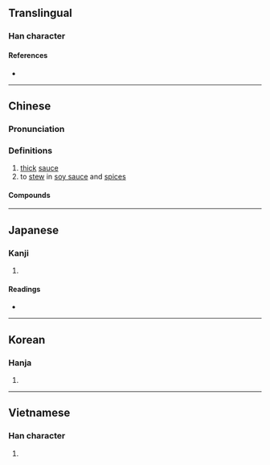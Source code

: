 {{also|卤|鹵}}
{{character info}}
==Translingual==

===Han character===
{{Han char|rn=85|rad=水|as=11|sn=14|four=31160|canj=EYWI|ids=⿰氵鹵}}

====References====
* {{Han ref|kx=0644.070|dkj=18088|dj=1051.190|hdz=31721.020|uh=6EF7|ud=28407|bh=BAB1|bd=47793}}

----

==Chinese==
{{zh-forms|s=卤|t2=鹵|alt=魯}}

===Pronunciation===
{{zh-pron
|m=lǔ
|c=lou5
|h=pfs=lû
|mn=qz:lǒ͘/xm,zz:lō͘/ló͘
|mn_note=lǒ͘/lō͘ - vernacular; ló͘ - literary
|mn-t=lou2
|mc=y
|oc=y
|cat=v,n
}}

===Definitions===
{{zh-hanzi}}

# [[thick]] [[sauce]]
# to [[stew]] in [[soy sauce]] and [[spices]]

====Compounds====
{{zh-der|滷水|滷蛋|滷味|滷蝦|滷蝦油|滷肉|大滷麵|潟滷|滷湖|滷煮|滷汁|滷菜|滷梅水|鹽滷|茶滷}}

----

==Japanese==

===Kanji===
{{ja-kanji|grade=|rs=水11}}

# {{rfdef|ja|sort=水11}}

====Readings====
* {{ja-readings|on=[[ろ]] (ro)|kun=[[しおち]] (shiochi), [[しおつき]] (shiotsuki)}}

----

==Korean==

===Hanja===
{{ko-hanja|hangeul=[[로]]>[[노]]|eumhun=|rv=ro>no|mr=ro>no|y=lo>no}}

# {{rfdef|ko|sort=水11}}

----

==Vietnamese==

===Han character===
{{vi-hantu|[[lỗ]]|rs=水11}}

# {{rfdef|vi|sort=水11}}